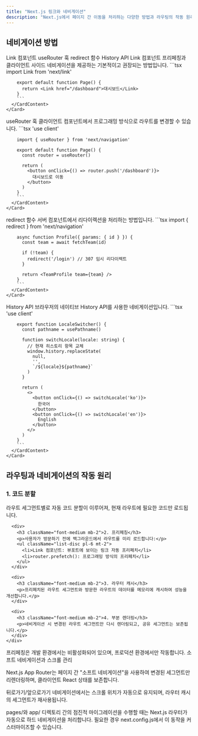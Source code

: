```yaml
---
title: "Next.js 링크와 네비게이션"
description: "Next.js에서 페이지 간 이동을 처리하는 다양한 방법과 라우팅의 작동 원리를 알아봅니다"
---
```



## 네비게이션 방법

<Tabs defaultValue="link" className="mb-6">
  <TabsList>
    <TabsTrigger value="link">Link 컴포넌트</TabsTrigger>
    <TabsTrigger value="router">useRouter 훅</TabsTrigger>
    <TabsTrigger value="redirect">redirect 함수</TabsTrigger>
    <TabsTrigger value="history">History API</TabsTrigger>
  </TabsList>
  
  <TabsContent value="link">
    <Card>
      <CardHeader>
        <CardTitle>Link 컴포넌트</CardTitle>
        <CardDescription>
          프리페칭과 클라이언트 사이드 네비게이션을 제공하는 기본적이고 권장되는 방법입니다.
        </CardDescription>
      </CardHeader>
      <CardContent>
        ```tsx
        import Link from 'next/link'
        
        export default function Page() {
          return <Link href="/dashboard">대시보드</Link>
        }
        ```
      </CardContent>
    </Card>
  </TabsContent>
  
  <TabsContent value="router">
    <Card>
      <CardHeader>
        <CardTitle>useRouter 훅</CardTitle>
        <CardDescription>
          클라이언트 컴포넌트에서 프로그래밍 방식으로 라우트를 변경할 수 있습니다.
        </CardDescription>
      </CardHeader>
      <CardContent>
        ```tsx
        'use client'
        
        import { useRouter } from 'next/navigation'
        
        export default function Page() {
          const router = useRouter()
          
          return (
            <button onClick={() => router.push('/dashboard')}>
              대시보드로 이동
            </button>
          )
        }
        ```
      </CardContent>
    </Card>
  </TabsContent>
  
  <TabsContent value="redirect">
    <Card>
      <CardHeader>
        <CardTitle>redirect 함수</CardTitle>
        <CardDescription>
          서버 컴포넌트에서 리다이렉션을 처리하는 방법입니다.
        </CardDescription>
      </CardHeader>
      <CardContent>
        ```tsx
        import { redirect } from 'next/navigation'
        
        async function Profile({ params: { id } }) {
          const team = await fetchTeam(id)
          
          if (!team) {
            redirect('/login') // 307 임시 리다이렉트
          }
          
          return <TeamProfile team={team} />
        }
        ```
      </CardContent>
    </Card>
  </TabsContent>
  
  <TabsContent value="history">
    <Card>
      <CardHeader>
        <CardTitle>History API</CardTitle>
        <CardDescription>
          브라우저의 네이티브 History API를 사용한 네비게이션입니다.
        </CardDescription>
      </CardHeader>
      <CardContent>
        ```tsx
        'use client'
        
        export function LocaleSwitcher() {
          const pathname = usePathname()
          
          function switchLocale(locale: string) {
            // 현재 히스토리 항목 교체
            window.history.replaceState(
              null, 
              '', 
              `/${locale}${pathname}`
            )
          }
          
          return (
            <>
              <button onClick={() => switchLocale('ko')}>
                한국어
              </button>
              <button onClick={() => switchLocale('en')}>
                English
              </button>
            </>
          )
        }
        ```
      </CardContent>
    </Card>
  </TabsContent>
</Tabs>

## 라우팅과 네비게이션의 작동 원리

<Card className="mb-6">
  <CardContent className="pt-6">
    <div className="space-y-6">
      <div>
        <h3 className="font-medium mb-2">1. 코드 분할</h3>
        <p>라우트 세그먼트별로 자동 코드 분할이 이루어져, 현재 라우트에 필요한 코드만 로드됩니다.</p>
      </div>
      
      <div>
        <h3 className="font-medium mb-2">2. 프리페칭</h3>
        <p>사용자가 방문하기 전에 백그라운드에서 라우트를 미리 로드합니다:</p>
        <ul className="list-disc pl-6 mt-2">
          <li>Link 컴포넌트: 뷰포트에 보이는 링크 자동 프리페치</li>
          <li>router.prefetch(): 프로그래밍 방식의 프리페치</li>
        </ul>
      </div>
      
      <div>
        <h3 className="font-medium mb-2">3. 라우터 캐시</h3>
        <p>프리페치된 라우트 세그먼트와 방문한 라우트의 데이터를 메모리에 캐시하여 성능을 개선합니다.</p>
      </div>
      
      <div>
        <h3 className="font-medium mb-2">4. 부분 렌더링</h3>
        <p>네비게이션 시 변경된 라우트 세그먼트만 다시 렌더링되고, 공유 세그먼트는 보존됩니다.</p>
      </div>
    </div>
  </CardContent>
</Card>

<Alert className="mb-6">
  <AlertDescription>
    프리페칭은 개발 환경에서는 비활성화되어 있으며, 프로덕션 환경에서만 작동합니다.
  </AlertDescription>
</Alert>

<Card className="mb-6">
  <CardHeader>
    <CardTitle>소프트 네비게이션과 스크롤 관리</CardTitle>
  </CardHeader>
  <CardContent>
    <div className="space-y-4">
      <p>
        Next.js App Router는 페이지 간 "소프트 네비게이션"을 사용하여 변경된 세그먼트만 
        리렌더링하며, 클라이언트 React 상태를 보존합니다.
      </p>
      <p>
        뒤로가기/앞으로가기 네비게이션에서는 스크롤 위치가 자동으로 유지되며, 라우터 캐시의 
        세그먼트가 재사용됩니다.
      </p>
    </div>
  </CardContent>
</Card>

<Alert className="mt-6 bg-blue-50">
  <AlertDescription>
    pages/와 app/ 디렉토리 간의 점진적 마이그레이션을 수행할 때는 Next.js 라우터가 자동으로 
    하드 네비게이션을 처리합니다. 필요한 경우 next.config.js에서 이 동작을 커스터마이즈할 수 있습니다.
  </AlertDescription>
</Alert>